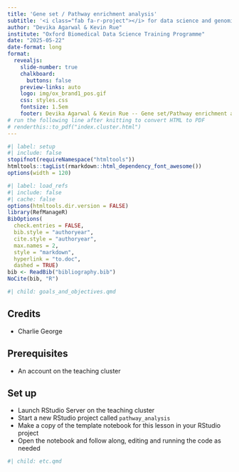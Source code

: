 ```yaml
---
title: 'Gene set / Pathway enrichment analysis'
subtitle: '<i class="fab fa-r-project"></i> for data science and genomics'
author: "Devika Agarwal & Kevin Rue"
institute: "Oxford Biomedical Data Science Training Programme"
date: "2025-05-22"
date-format: long
format:
  revealjs: 
    slide-number: true
    chalkboard: 
      buttons: false
    preview-links: auto
    logo: img/ox_brand1_pos.gif
    css: styles.css
    fontsize: 1.5em
    footer: Devika Agarwal & Kevin Rue -- Gene set/Pathway enrichment analysis in <i class="fab fa-r-project"></i>
# run the following line after knitting to convert HTML to PDF
# renderthis::to_pdf("index.cluster.html")
---
```


```r
#| label: setup
#| include: false
stopifnot(requireNamespace("htmltools"))
htmltools::tagList(rmarkdown::html_dependency_font_awesome())
options(width = 120)
```

```r
#| label: load_refs
#| include: false
#| cache: false
options(htmltools.dir.version = FALSE)
library(RefManageR)
BibOptions(
  check.entries = FALSE,
  bib.style = "authoryear",
  cite.style = "authoryear",
  max.names = 2,
  style = "markdown",
  hyperlink = "to.doc",
  dashed = TRUE)
bib <- ReadBib("bibliography.bib")
NoCite(bib, "R")
```

```r
#| child: goals_and_objectives.qmd
```

## Credits

- Charlie George

## Prerequisites

- An account on the teaching cluster

## Set up

- Launch RStudio Server on the teaching cluster
- Start a new RStudio project called `pathway_analysis`
- Make a copy of the template notebook for this lesson in your RStudio project
- Open the notebook and follow along, editing and running the code as needed

```r
#| child: etc.qmd
```

